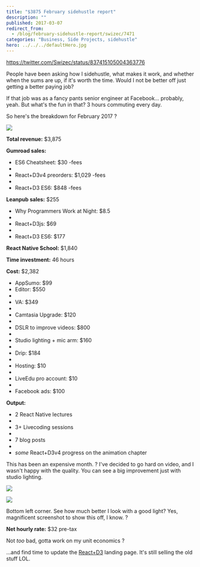 ```yaml
---
title: "$3875 February sidehustle report"
description: ""
published: 2017-03-07
redirect_from:
  - /blog/february-sidehustle-report/swizec/7471
categories: "Business, Side Projects, sidehustle"
hero: ../../../defaultHero.jpg
---
```


https://twitter.com/Swizec/status/837415105004363776

People have been asking how I sidehustle, what makes it work, and whether when the sums are up, if it's worth the time. Would I not be better off just getting a better paying job?

If that job was as a fancy pants senior engineer at Facebook… probably, yeah. But what's the fun in that? 3 hours commuting every day.

So here's the breakdown for February 2017 ?

![](https://swizec.com/blog/wp-content/uploads/2017/03/gumroad-screenshot.png)

**Total revenue:** $3,875

**Gumroad sales:**

- ES6 Cheatsheet: $30 -fees
-
- React+D3v4 preorders: $1,029 -fees
-
- React+D3 ES6: $848 -fees

**Leanpub sales:** $255

- Why Programmers Work at Night: $8.5
-
- React+D3js: $69
-
- React+D3 ES6: $177

**React Native School:** $1,840

**Time investment:** 46 hours

**Cost:** $2,382

- AppSumo: $99
- Editor: $550
-
- VA: $349
-
- Camtasia Upgrade: $120
-
- DSLR to improve videos: $800
-
- Studio lighting + mic arm: $160
-
- Drip: $184
-
- Hosting: $10
-
- LiveEdu pro account: $10
-
- Facebook ads: $100

**Output:**

- 2 React Native lectures
-
- 3+ Livecoding sessions
-
- 7 blog posts
-
- _some_ React+D3v4 progress on the animation chapter

This has been an expensive month. ? I've decided to go hard on video, and I wasn't happy with the quality. You can see a big improvement just with studio lighting.

![](https://swizec.com/blog/wp-content/uploads/2017/03/swizec-without-lighting.png)

![](https://swizec.com/blog/wp-content/uploads/2017/03/swizec-with-lighting.png)

Bottom left corner. See how much better I look with a good light? Yes, magnificent screenshot to show this off, I know. ?

**Net hourly rate:** $32 pre-tax

Not _too_ bad, gotta work on my unit economics ?

…and find time to update the [React+D3](https://swizec.com/reactd3js) landing page. It's still selling the old stuff LOL.

